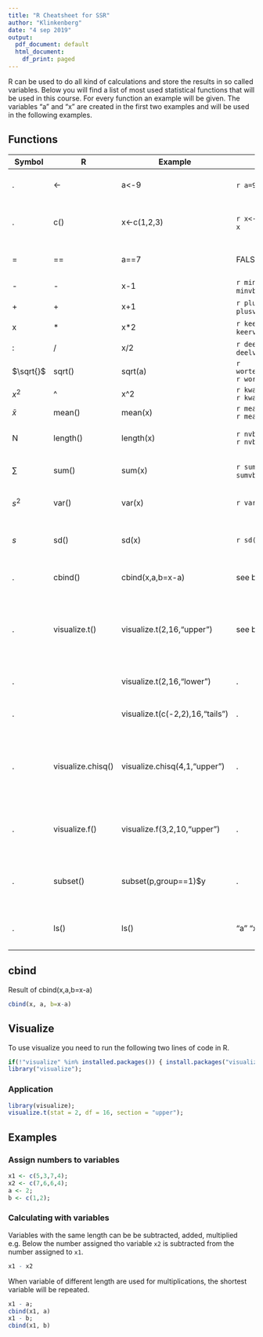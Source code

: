 ```yaml
---
title: "R Cheatsheet for SSR"
author: "Klinkenberg"
date: "4 sep 2019"
output:
  pdf_document: default
  html_document:
    df_print: paged
---
```


R can be used to do all kind of calculations and store the results in so called variables. Below you will find a list of most used statistical functions that will be used in this course. For every function an example will be given. The variables "a" and "x" are created in the first two examples and will be used in the following examples.

## Functions

Symbol                    | R                                                   | Example                         | Result | Explanation
------------------------ | ------------------------- | --------------------------------     | --------------------  | -----------------
.  | <-                   | a<-9 | `r a=9` `r a` | Assign a number to a variable 
.        | c()                    | x<-c(1,2,3)    | `r x<-c(1,2,3)` `r x` | Assign multiple numbers to a variable 
=| == | a==7 | FALSE | Logical statement "a is equal to 7"        
- | -  | x-1 | `r minvb=x-1` `r minvb`| subtraction
+ | +  | x+1 | `r plusvb=x+1` `r plusvb` | addition
x | *  | x*2 | `r keervb=x*2` `r keervb` | multiplication
: | /  | x/2 | `r deelvb=x/2` `r deelvb` | division
$\sqrt{}$ | sqrt()  | sqrt(a) | `r wortelvb=sqrt(a)` `r wortelvb` | square root
$x^2$ | ^  | x^2 | `r kwadraatvb=x^2` `r kwadraatvb` | square
 $\bar{x}$ | mean()  | mean(x) | `r meanvb=mean(x)` `r meanvb` | mean
N | length()  | length(x) | `r nvb=length(x)` `r nvb` | returns the length of a vector
$\sum$ | sum() | sum(x) | `r sumvb=sum(x)` `r sumvb` | adds all numbers in a vector
$s^2$ | var() | var(x) | `r var(x)` | returns the variance of a vector
$s$ | sd() | sd(x) | `r sd(x)` | returns the standard deviation of a vector
. | cbind() | cbind(x,a,b=x-a) | see below | combines multiple vectors
.    |visualize.t() |visualize.t(2,16,"upper") | see below | visualizes the right sided $p$-value for t>2 with 16 degrees of freedom 
.     | |visualize.t(2,16,"lower") | . | and the left sided $p$-value
.      | |visualize.t(c(-2,2),16,"tails") | . | and two sided $p$-value
.     | visualize.chisq()| visualize.chisq(4,1,"upper")| . | visualizes the right sided $p$-value for $\chi^2$>4 with 1 degree of freedom 
.     |visualize.f() | visualize.f(3,2,10,"upper") | . | visualizes the right sided $p$-value for F>3 with df(2,10)
.     | subset() | subset(p,group==1)$y | . | returns the scores on y for group one from data frame p
.     | ls() | ls() |"a" "x" | shows all variables stored in memory
 

## cbind

Result of cbind(x,a,b=x-a)

```r
cbind(x, a, b=x-a)
```

## Visualize

To use visualize you need to run the following two lines of code in R.

```r
if(!"visualize" %in% installed.packages()) { install.packages("visualize") };
library("visualize");
```

### Application

```r
library(visualize);
visualize.t(stat = 2, df = 16, section = "upper");
```

## Examples

### Assign numbers to variables


```r
x1 <- c(5,3,7,4);
x2 <- c(7,6,6,4);
a <- 2;
b <- c(1,2);

```

### Calculating with variables

Variables with the same length can be be subtracted, added, multiplied e.g. Below the number assigned tho variable `x2` is subtracted from the number assigned to `x1`.

```r
x1 - x2 
```

When variable of different length are used for multiplications, the shortest variable will be repeated.

```r
x1 - a;
cbind(x1, a)
x1 - b;
cbind(x1, b)
```

